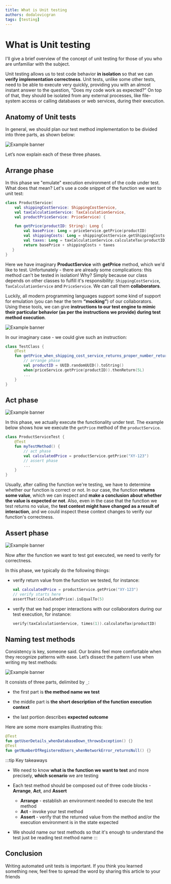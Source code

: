 ```yaml
---
title: What is Unit testing
authors: dodalovicgran
tags: [testing]
---
```

# What is Unit testing


I'll give a brief overview of the concept of unit testing for those of you who are unfamiliar with the subject.

<!--truncate-->

Unit testing allows us to test code behavior **in isolation** so that we can **verify implementation correctness**. Unit tests, unlike some other tests, need to be able to execute very quickly, providing you with an almost instant answer to the question, "Does my code work as expected?” On top of that, they should be isolated from any external processes, like file-system access or calling databases or web services, during their execution.

## Anatomy of Unit tests

In general, we should plan our test method implementation to be divided into three parts, as shown below:

![Example banner](./img1.png)

Let’s now explain each of these three phases.

## Arrange phase

In this phase we "emulate" execution environment of the code under test. What does that mean? Let's use a code snippet of the function we want to unit test:

```kotlin
class ProductService(
    val shippingCostService: ShippingCostService,
    val taxCalculationService: TaxCalculationService,
    val productPriceService: PriceService) {

    fun getPrice(productID: String): Long {
        val basePrice: Long = priceService.getPrice(productID)
        val shippingCosts: Long = shippingCostService.getShippingCosts(productID)
        val taxes: Long = taxCalculationService.calculateTax(productID)
        return basePrice + shippingCosts + taxes
   }
}
```

Here we have imaginary **ProductService** with **getPrice** method, which we'd like to test. Unfortunately - there are already some complications: this method can't be tested in isolation!
Why? Simply because our class depends on other classes to fulfill it's responsibility: `ShippingCostService`, `TaxCalculationService` and `PriceService`. We can call them **collaborators**.

Luckily, all modern programming languages support some kind of support for emulation (you can hear the term **“mocking”**) of our collaborators. Using these tools, we can give **instructions to our test engine to mimic their particular behavior (as per the instructions we provide) during test method execution**.

![Example banner](./img2.png)

In our imaginary case - we could give such an instruction:

```kotlin
class TestClass {
    @Test
    fun getPrice_when_shipping_cost_service_returns_proper_number_returns_positive_number() {
        // arrange phase
        val productID = UUID.randomUUID().toString()
        when(priceService.getPrice(productID)).thenReturn(5L)
        ...
    }
}
```

## Act phase

![Example banner](./img3.png)

In this phase, we actually execute the functionality under test. The example below shows how we execute the `getPrice` method of the `productService`.

```kotlin
class ProductServiceTest {
    @Test
    fun myTestMethod() {
        // act phase
        val calculatedPrice = productService.getPrice("XY-123")
        // assert phase
        ...
    }
}
```

Usually, after calling the function we're testing, we have to determine whether our function is correct or not. In our case,
the function **returns some value**, which we can inspect and **make a conclusion about whether the value is expected or not**. Also,
even in the case that the function we test returns no value, the **test context might have changed as a result of interaction**,
and we could inspect these context changes to verify our function's correctness.

## Assert phase

![Example banner](./img4.png)

Now after the function we want to test got executed, we need to verify for correctness.

In this phase, we typically do the following things:

* verify return value from the function we tested, for instance:
  ```kotlin
  val calculatedPrice = productService.getPrice("XY-123")
  // verify starts here
  assertThat(calculatedPrice).isEqualTo(5)
    ```
* verify that we had proper interactions with our collaborators during our test execution, for instance:
  ```kotlin
  verify(taxCalculationService, times(1)).calculateTax(productID)
    ```

## Naming test methods

Consistency is key, someone said. Our brains feel more comfortable when they recognize patterns with ease. Let’s dissect the pattern I use when writing my test methods:

![Example banner](./img5.png)

It consists of three parts, delimited by `_`:

* the first part is **the method name we test**

* the middle part is **the short description of the function execution context**

* the last portion describes **expected outcome**

Here are some more examples illustrating this:

```kotlin
@Test
fun getUserDetails_whenDatabaseDown_throwsException() {}
@Test
fun getNumberOfRegisteredUsers_whenNetworkError_returnsNull() {}
```

:::tip Key takeaways
* We need to know **what is the function we want to test** and more precisely, **which scenario** we are testing

* Each test method should be composed out of three code blocks - **Arrange**, **Act**, and **Assert**

  * **Arrange** - establish an environment needed to execute the test method
  * **Act** - invoke your test method
  * **Assert** - verify that the returned value from the method and/or the execution environment is in the state expected

* We should name our test methods so that it's enough to understand the test just be reading test method name
:::

## Conclusion

Writing automated unit tests is important. If you think you learned something new, feel free to spread the word by sharing this article to your friends